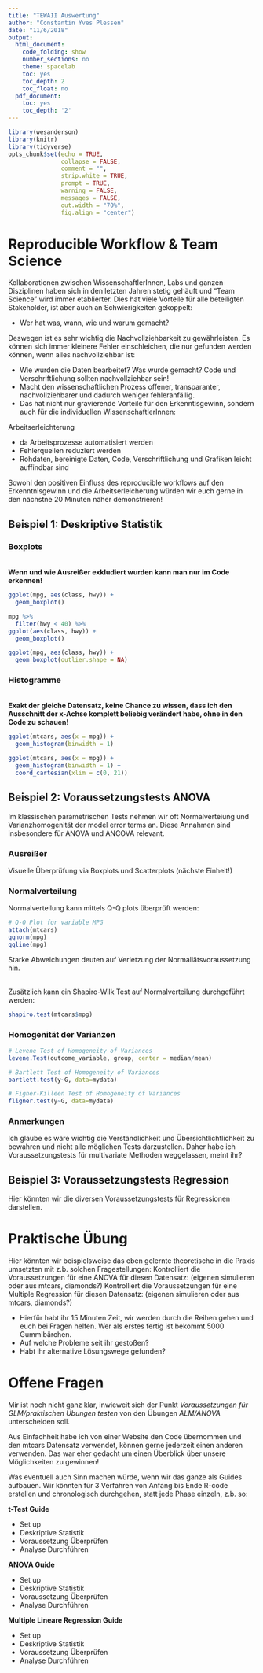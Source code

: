 ```yaml
---
title: "TEWAII Auswertung"
author: "Constantin Yves Plessen"
date: "11/6/2018"
output:
  html_document:
    code_folding: show
    number_sections: no
    theme: spacelab
    toc: yes
    toc_depth: 2
    toc_float: no
  pdf_document:
    toc: yes
    toc_depth: '2'
---
```


```r
library(wesanderson)
library(knitr)
library(tidyverse)
opts_chunk$set(echo = TRUE,
               collapse = FALSE,
               comment = "",
               strip.white = TRUE,
               prompt = TRUE,
               warning = FALSE,
               messages = FALSE,
               out.width = "70%",
               fig.align = "center")
```

# Reproducible Workflow & Team Science

Kollaborationen zwischen WissenschaftlerInnen, Labs und ganzen Disziplinen haben sich in den letzten Jahren stetig gehäuft und "Team Science" wird immer etablierter. Dies hat viele Vorteile für alle beteiligten Stakeholder, ist aber auch an Schwierigkeiten gekoppelt: 

* Wer hat was, wann, wie und warum gemacht?

Deswegen ist es sehr wichtig die Nachvollziehbarkeit zu gewährleisten. Es können sich immer kleinere Fehler einschleichen, die nur gefunden werden können, wenn alles nachvollziehbar ist:  

* Wie wurden die Daten bearbeitet? Was wurde gemacht? Code und Verschriftlichung sollten nachvollziehbar sein!
* Macht den wissenschaftlichen Prozess offener, transparanter, nachvollziehbarer und dadurch weniger fehleranfällig.
* Das hat nicht nur gravierende Vorteile für den Erkenntisgewinn, sondern auch für die individuellen WissenschaftlerInnen:

Arbeitserleichterung  

  + da Arbeitsprozesse automatisiert werden
  + Fehlerquellen reduziert werden 
  + Rohdaten, bereinigte Daten, Code, Verschriftlichung und Grafiken leicht auffindbar sind  
  

Sowohl den positiven Einfluss des reproducible workflows auf den Erkenntnisgewinn und die Arbeitserleicherung würden wir euch gerne in den nächstne 20 Minuten näher demonstrieren!

## Beispiel 1: Deskriptive Statistik
### Boxplots
<br>
**Wenn und wie Ausreißer exkludiert wurden kann man nur im Code erkennen!**

```r
ggplot(mpg, aes(class, hwy)) +
  geom_boxplot()
```  


```r
mpg %>% 
  filter(hwy < 40) %>% 
ggplot(aes(class, hwy)) +
  geom_boxplot() 
```

```r
ggplot(mpg, aes(class, hwy)) +
  geom_boxplot(outlier.shape = NA) 
```

### Histogramme
<br>
**Exakt der gleiche Datensatz, keine Chance zu wissen, dass ich den Ausschnitt der x-Achse komplett beliebig verändert habe, ohne in den Code zu schauen!**
```r
ggplot(mtcars, aes(x = mpg)) +
  geom_histogram(binwidth = 1)
```

```r
ggplot(mtcars, aes(x = mpg)) +
  geom_histogram(binwidth = 1) +
  coord_cartesian(xlim = c(0, 21))
```



## Beispiel 2: Voraussetzungstests ANOVA

Im klassischen parametrischen Tests nehmen wir oft Normalverteiung und Varianzhomogenität der model error terms an. Diese Annahmen sind insbesondere für ANOVA und ANCOVA relevant.

### Ausreißer  

Visuelle Überprüfung via Boxplots und Scatterplots (nächste Einheit!)

### Normalverteilung  

Normalverteilung kann mittels Q-Q plots überprüft werden:
```r
# Q-Q Plot for variable MPG 
attach(mtcars)
qqnorm(mpg)
qqline(mpg)
```
Starke Abweichungen deuten auf Verletzung der Normaliätsvoraussetzung hin.

<br>
Zusätzlich kann ein Shapiro-Wilk Test auf Normalverteilung durchgeführt werden:

```r
shapiro.test(mtcars$mpg)
```

### Homogenität der Varianzen

```r
# Levene Test of Homogeneity of Variances
levene.Test(outcome_variable, group, center = median/mean)

# Bartlett Test of Homogeneity of Variances
bartlett.test(y~G, data=mydata)

# Figner-Killeen Test of Homogeneity of Variances
fligner.test(y~G, data=mydata)
```
### Anmerkungen
Ich glaube es wäre wichtig die Verständlichkeit und Übersichtlichtlichkeit zu bewahren und nicht alle möglichen Tests darzustellen. Daher habe ich Voraussetzungstests für multivariate Methoden weggelassen, meint ihr?

## Beispiel 3: Voraussetzungstests Regression
Hier könnten wir die diversen Voraussetzungstests für Regressionen darstellen.

# Praktische Übung

Hier könnten wir beispielsweise das eben gelernte theoretische in die Praxis umsetzten mit z.b. solchen Fragestellungen:
Kontrolliert die Voraussetzungen für eine ANOVA für diesen Datensatz: (eigenen simulieren oder aus mtcars, diamonds?)
Kontrolliert die Voraussetzungen für eine Multiple Regression für diesen Datensatz: (eigenen simulieren oder aus mtcars, diamonds?)

* Hierfür habt ihr 15 Minuten Zeit, wir werden durch die Reihen gehen und euch bei Fragen helfen. Wer als erstes fertig ist bekommt 5000 Gummibärchen.
* Auf welche Probleme seit ihr gestoßen?
* Habt ihr alternative Lösungswege gefunden?


# Offene Fragen
Mir ist noch nicht ganz klar, inwieweit sich der Punkt *Voraussetzungen für GLM/praktischen Übungen testen* von den Übungen *ALM/ANOVA* unterscheiden soll.

Aus Einfachheit habe ich von einer Website den Code übernommen und den mtcars Datensatz verwendet, können gerne jederzeit einen anderen verwenden. Das war eher gedacht um einen Überblick über unsere Möglichkeiten zu gewinnen!

Was eventuell auch Sinn machen würde, wenn wir das ganze als Guides aufbauen. Wir könnten für 3 Verfahren von Anfang bis Ende R-code erstellen und chronologisch durchgehen, statt jede Phase einzeln, z.b. so:  

**t-Test Guide**

* Set up
* Deskriptive Statistik
* Voraussetzung Überprüfen
* Analyse Durchführen

**ANOVA Guide**

* Set up
* Deskriptive Statistik
* Voraussetzung Überprüfen
* Analyse Durchführen

**Multiple Lineare Regression Guide**

* Set up
* Deskriptive Statistik
* Voraussetzung Überprüfen
* Analyse Durchführen
